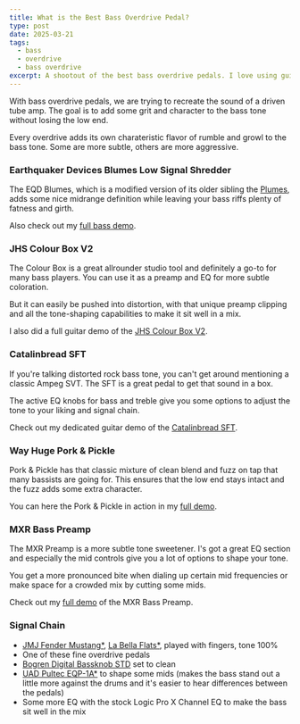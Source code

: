 ```yaml
---
title: What is the Best Bass Overdrive Pedal?
type: post
date: 2025-03-21
tags:
  - bass
  - overdrive
  - bass overdrive
excerpt: A shootout of the best bass overdrive pedals. I love using guitar pedals on bass and experimenting with finding the "magic sauce" for a great, gnarly, distorted bass tone. Often, when I get an overdrive, fuzz or overdrive for a guitar demo, I try it on bass as well. I found quite a few gems that way and I'd like to show you my favorites.
---
```



With bass overdrive pedals, we are trying to recreate the sound of a driven tube amp. The goal is to add some grit and character to the bass tone without losing the low end.

Every overdrive adds its own charateristic flavor of rumble and growl to the bass tone. Some are more subtle, others are more aggressive.

### Earthquaker Devices Blumes Low Signal Shredder

The EQD Blumes, which is a modified version of its older sibling the [Plumes](/demos/earthquaker-devices-plumes), adds some nice midrange definition while leaving your bass riffs plenty of fatness and girth.

<PartnerLinks
  slug="earthquaker-devices-blumes"
  sweetwater="https://sweetwater.sjv.io/rQ9MXd"
  thomann="earthquaker_devices_blumes_low_signal_shredder"
/>

Also check out my [full bass demo](/demos/earthquaker-devices-blumes).

### JHS Colour Box V2

The Colour Box is a great allrounder studio tool and definitely a go-to for many bass players. You can use it as a preamp and EQ for more subtle coloration.

But it can easily be pushed into distortion, with that unique preamp clipping and all the tone-shaping capabilities to make it sit well in a mix.

<PartnerLinks
  slug="jhs-pedals-colour-box-v2"
  sweetwater="https://sweetwater.sjv.io/kOjZox"
  thomann="jhs_pedals_colour_box_v2_preamp_eq"
/>

I also did a full guitar demo of the [JHS Colour Box V2](/demos/jhs-pedals-colour-box-v2).

### Catalinbread SFT

If you're talking distorted rock bass tone, you can't get around mentioning a classic Ampeg SVT. The SFT is a great pedal to get that sound in a box.

The active EQ knobs for bass and treble give you some options to adjust the tone to your liking and signal chain.

<PartnerLinks
  slug="catalinbread-sft"
  sweetwater="https://sweetwater.sjv.io/k0yW0x"
  thomann="catalinbread_sft"
/>

Check out my dedicated guitar demo of the [Catalinbread SFT](/demos/catalinbread-sft).

### Way Huge Pork & Pickle

Pork & Pickle has that classic mixture of clean blend and fuzz on tap that many bassists are going for. This ensures that the low end stays intact and the fuzz adds some extra character.

<PartnerLinks
  slug="way-huge-pork-and-pickle"
  sweetwater="https://sweetwater.sjv.io/4GGqQM"
  thomann="way_huge_pork_pickle_bass_overdrive"
/>

You can here the Pork & Pickle in action in my [full demo](/demos/way-huge-pork-and-pickle).

### MXR Bass Preamp

The MXR Preamp is a more subtle tone sweetener. I's got a great EQ section and especially the mid controls give you a lot of options to shape your tone.

You get a more pronounced bite when dialing up certain mid frequencies or make space for a crowded mix by cutting some mids.

<PartnerLinks
  slug="mxr-bass-preamp"
  sweetwater="https://sweetwater.sjv.io/9LzRYe"
  thomann="mxr_m_81_bass_preamp"
/>

Check out my [full demo](/demos/mxr-bass-preamp) of the MXR Bass Preamp.

### Signal Chain

- [JMJ Fender Mustang\*](https://sweetwater.sjv.io/R5A6bg), [La Bella Flats\*](https://sweetwater.sjv.io/WqZN6Z), played with fingers, tone 100%
- One of these fine overdrive pedals
- [Bogren Digital Bassknob STD](https://bogrendigital.com/collections/ampknob/products/bassknob-std) set to clean
- [UAD Pultec EQP-1A\*](https://sweetwater.sjv.io/GmxWGn) to shape some mids (makes the bass stand out a little more against the drums and it's easier to hear differences between the pedals)
- Some more EQ with the stock Logic Pro X Channel EQ to make the bass sit well in the mix
